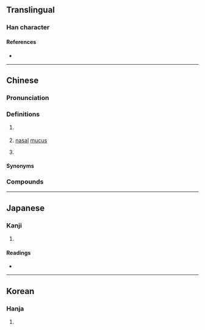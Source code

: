 {{character info}}
==Translingual==

===Han character===
{{Han char|rn=85|rad=水|as=14|sn=17|four=36146|canj=EHUL|ids=⿰氵鼻}}

====References====
* {{Han ref|kx=0655.350|dkj=18496|dj=1066.080|hdz=31770.070|uh=6FDE|ud=28638|bh=ED57|bd=60759}}

----

==Chinese==
{{zh-forms}}

===Pronunciation===
{{zh-pron
|m=pì,bì
|c=pei3
|h=pfs=phi
|mc=y
|oc=y
|ma=
|cat=n
}}
{{zh-attn-split}}

===Definitions===
{{zh-hanzi}}

# {{lb|zh|onomatopoeia}} {{n-g|the [[roar]] of [[surging]] [[waves]]}}
# {{lb|zh|Hakka}} [[nasal]] [[mucus]]
# {{zh-used2|p}}

====Synonyms====
{{zh-dial|鼻涕}}

===Compounds===
{{zh-der|懿濞|澎濞|滂濞}}

{{zh-cat|Bodily fluids}}

----

==Japanese==

===Kanji===
{{ja-kanji|grade=|rs=水14}}

# {{rfdef|ja|sort=水14}}

====Readings====
* {{ja-readings|on=ひ,へい,はい,び|kun=}}

----

==Korean==

===Hanja===
{{ko-hanja|비}}

# {{rfdef|ko|sort=水14}}